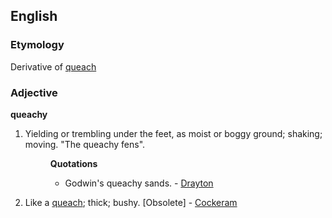==English==

===Etymology===
Derivative of [[queach]]

===Adjective===
'''queachy'''

# Yielding or trembling under the feet, as moist or boggy ground; shaking; moving. "The queachy fens".
#:'''Quotations'''
#:*Godwin's queachy sands. - [[Drayton]]
# Like a [[queach]]; thick; bushy. [Obsolete] - [[Cockeram]]